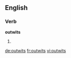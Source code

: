 ==English==

===Verb===
'''outwits'''

# {{third-person singular of|outwit}}

[[de:outwits]]
[[fr:outwits]]
[[vi:outwits]]